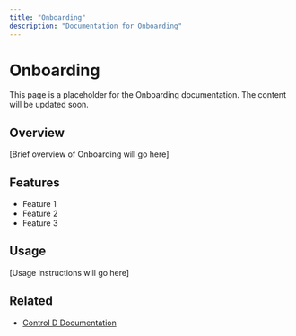 ```yaml
---
title: "Onboarding"
description: "Documentation for Onboarding"
---
```


# Onboarding

This page is a placeholder for the Onboarding documentation. The content will be updated soon.

## Overview

[Brief overview of Onboarding will go here]

## Features

- Feature 1
- Feature 2
- Feature 3

## Usage

[Usage instructions will go here]

## Related

- [Control D Documentation](https://docs.controld.com/)
